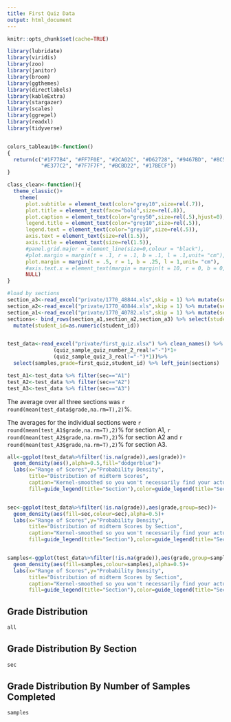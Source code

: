 ```yaml
---
title: First Quiz Data
output: html_document
---
```



```r
knitr::opts_chunk$set(cache=TRUE)

library(lubridate)
library(viridis)
library(zoo)
library(janitor)
library(broom)
library(ggthemes)
library(directlabels)
library(kableExtra)
library(stargazer)
library(scales)
library(ggrepel)
library(readxl)
library(tidyverse)


colors_tableau10<-function()
{
  return(c("#1F77B4", "#FF7F0E", "#2CA02C", "#D62728", "#9467BD", "#8C564B",
           "#E377C2", "#7F7F7F", "#BCBD22", "#17BECF"))
}

class_clean<-function(){
  theme_classic()+
    theme(
      plot.subtitle = element_text(color="grey10",size=rel(.7)),
      plot.title = element_text(face="bold",size=rel(.8)),
      plot.caption = element_text(color="grey50",size=rel(.5),hjust=0),
      legend.title = element_text(color="grey10",size=rel(.5)),
      legend.text = element_text(color="grey10",size=rel(.5)),
      axis.text = element_text(size=rel(1.5)),
      axis.title = element_text(size=rel(1.5)),
      #panel.grid.major = element_line(size=0,colour = "black"), 
      #plot.margin = margin(t = .1, r = .1, b = .1, l = .1,unit= "cm"),
      plot.margin = margin(t = .5, r = 1, b = .25, l = 1,unit= "cm"),
      #axis.text.x = element_text(margin = margin(t = 10, r = 0, b = 0, l = 0)),
      NULL)
}


```

```r
#load by sections
section_a3<-read_excel("private/1770_48844.xls",skip = 1) %>% mutate(sec="A3")
section_a2<-read_excel("private/1770_40844.xls",skip = 1) %>% mutate(sec="A2")
section_a1<-read_excel("private/1770_40782.xls",skip = 1) %>% mutate(sec="A1")
sections<- bind_rows(section_a1,section_a2,section_a3) %>% select(student_id=ID,sec)%>%
  mutate(student_id=as.numeric(student_id))


test_data<-read_excel("private/first_quiz.xlsx") %>% clean_names() %>% mutate(samples=as.factor((quiz_sample_quiz_number_1_real!="-")*1+
               (quiz_sample_quiz_number_2_real!="-")*1+
               (quiz_sample_quiz_3_real!="-")*1))%>%
  select(samples,grade=first_quiz,student_id) %>% left_join(sections)

test_A1<-test_data %>% filter(sec=="A1")
test_A2<-test_data %>% filter(sec=="A2")
test_A3<-test_data %>% filter(sec=="A3")

```
The average over all three sections was `r round(mean(test_data$grade,na.rm=T),2)`%.

The averages for the individual sections were `r round(mean(test_A1$grade,na.rm=T),2)`% for section A1, `r round(mean(test_A2$grade,na.rm=T),2)`% for section A2 and `r round(mean(test_A3$grade,na.rm=T),2)`% for section A3.

```r

all<-ggplot(test_data%>%filter(!is.na(grade)),aes(grade))+
  geom_density(aes(),alpha=0.5,fill="dodgerblue")+
  labs(x="Range of Scores",y="Probability Density",
       title="Distribution of midterm Scores",
       caption="Kernel-smoothed so you won't necessarily find your actual grade",
       fill=guide_legend(title="Section"),color=guide_legend(title="Section"))


sec<-ggplot(test_data%>%filter(!is.na(grade)),aes(grade,group=sec))+
  geom_density(aes(fill=sec,colour=sec),alpha=0.5)+
  labs(x="Range of Scores",y="Probability Density",
       title="Distribution of midterm Scores by Section",
       caption="Kernel-smoothed so you won't necessarily find your actual grade",
       fill=guide_legend(title="Section"),color=guide_legend(title="Section"))


samples<-ggplot(test_data%>%filter(!is.na(grade)),aes(grade,group=samples))+
  geom_density(aes(fill=samples,colour=samples),alpha=0.5)+
  labs(x="Range of Scores",y="Probability Density",
       title="Distribution of midterm Scores by Section",
       caption="Kernel-smoothed so you won't necessarily find your actual grade",
       fill=guide_legend(title="Section"),color=guide_legend(title="Section"))

```

## Grade Distribution
```r
all
```


## Grade Distribution By Section
```r
sec
```

## Grade Distribution By Number of Samples Completed
```r
samples
```

